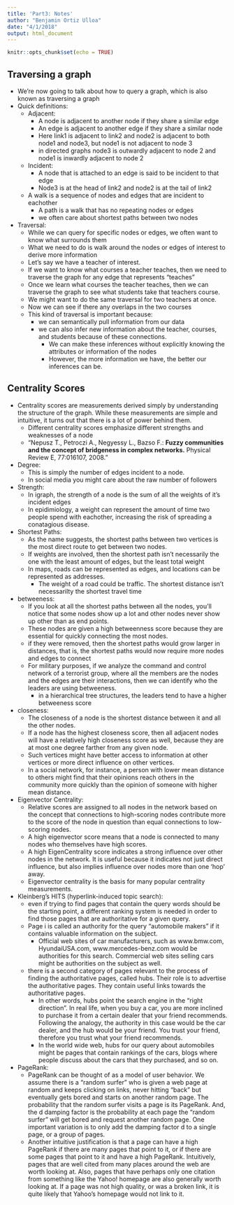 ```yaml
---
title: 'Part3: Notes'
author: "Benjamin Ortiz Ulloa"
date: "4/1/2018"
output: html_document
---
```


```r
knitr::opts_chunk$set(echo = TRUE)
```


## Traversing a graph

* We're now going to talk about how to query a graph, which is also known as traversing a graph
* Quick definitions:
    + Adjacent:
        * A node is adjacent to another node if they share a similar edge
        * An edge is adjacent to another edge if they share a similar node
        * Here link1 is adjacent to link2 and node2 is adjacent to both node1 and node3, but node1 is not adjacent to node 3
        * in directed graphs node3 is outwardly adjacent to node 2 and node1 is inwardly adjacent to node 2
    + Incident:
        * A node that is attached to an edge is said to be incident to that edge
        * Node3 is at the head of link2 and node2 is at the tail of link2
    + A walk is a sequence of nodes and edges that are incident to eachother
        * A path is a walk that has no repeating nodes or edges
        * we often care about shortest paths between two nodes
* Traversal:
    + While we can query for specific nodes or edges, we often want to know what surrounds them
    + What we need to do is walk around the nodes or edges of interest to derive more information
    + Let's say we have a teacher of interest.
    + If we want to know what courses a teacher teaches, then we need to traverse the graph for any edge that represents "teaches"
    + Once we learn what courses the teacher teaches, then we can traverse the graph to see what students take that teachers course.
    + We might want to do the same traversal for two teachers at once.
    + Now we can see if there any overlaps in the two courses
    + This kind of traversal is important because:
        * we can semantically pull information from our data
        * we can also infer new information about the teacher, courses, and students because of these connections.
            + We can make these inferences without explicitly knowing the attributes or information of the nodes
            + However, the more information we have, the better our inferences can be. 

## Centrality Scores

* Centrality scores are measurements derived simply by understanding the structure of the graph. While these measurements are simple and intuitive, it turns out that there is a lot of power behind them.
    + Different centrality scores emphasize different strengths and weaknesses of a node
    + "Nepusz T., Petroczi A., Negyessy L., Bazso F.: **Fuzzy communities and the concept of bridgeness in complex networks.** Physical Review E, 77:016107, 2008."
* Degree:
    + This is simply the number of edges incident to a node.
    + In social media you might care about the raw number of followers 
* Strength:
    + In igraph, the strength of a node is the sum of all the weights of it's incident edges
    + In epidimiology, a weight can represent the amount of time two people spend with eachother, increasing the risk of spreading a conatagious disease.
* Shortest Paths:
    + As the name suggests, the shortest paths between two vertices is the most direct route to get between two nodes.
    + If weights are involved, then the shortest path isn't necessarily the one with the least amount of edges, but the least total weight
    + In maps, roads can be represented as edges, and locations can be represented as addresses. 
        + The weight of a road could be traffic. The shortest distance isn't necessarilty the shortest travel time
* betweeness:
    + If you look at all the shortest paths between all the nodes, you'll notice that some nodes show up a lot and other nodes never show up other than as end points. 
    + These nodes are given a high betweenness score because they are essential for quickly connecting the most nodes.
    + if they were removed, then the shortest paths would grow larger in distances, that is, the shortest paths would now require more nodes and edges to connect 
    + For military purposes, if we analyze the command and control network of a terrorist group, where all the members are the nodes and the edges are their interactions, then we can identify who the leaders are using betweeness.
        + in a hierarchical tree structures, the leaders tend to have a higher betweeness score
* closeness:
    + The closeness of a node is the shortest distance between it and all the other nodes. 
    + If a node has the highest closeness score, then all adjacent nodes will have a relatively high closeness score as well, because they are at most one degree farther from any given node.
    + Such vertices might have better access to information at other vertices or more direct influence on other vertices. 
    + In a social network, for instance, a person with lower mean distance to others might find that their opinions reach others in the community more quickly than the opinion of someone with higher mean distance. 
* Eigenvector Centrality:
    + Relative scores are assigned to all nodes in the network based on the concept that connections to high-scoring nodes contribute more to the score of the node in question than equal connections to low-scoring nodes. 
    + A high eigenvector score means that a node is connected to many nodes who themselves have high scores.
    + A high EigenCentrality score indicates a strong influence over other nodes in the network. It is useful because it indicates not just direct influence, but also implies influence over nodes more than one ‘hop’ away.
    + Eigenvector centrality is the basis for many popular centrality measurements.
* Kleinberg's HITS (hyperlink-induced topic search):
    + even if trying to find pages that contain the query words should be the starting point, a different ranking system is needed in order to find those pages that are authoritative for a given query. 
    + Page i is called an authority for the query "automobile makers" if it contains valuable information on the subject. 
        + Official web sites of car manufacturers, such as www.bmw.com, HyundaiUSA.com, www.mercedes-benz.com would be authorities for this search. Commercial web sites selling cars might be authorities on the subject as well. 
    + there is a second category of pages relevant to the process of finding the authoritative pages, called hubs. Their role is to advertise the authoritative pages. They contain useful links towards the authoritative pages. 
      + In other words, hubs point the search engine in the "right direction". In real life, when you buy a car, you are more inclined to purchase it from a certain dealer that your friend recommends. Following the analogy, the authority in this case would be the car dealer, and the hub would be your friend. You trust your friend, therefore you trust what your friend recommends. 
      + In the world wide web, hubs for our query about automobiles might be pages that contain rankings of the cars, blogs where people discuss about the cars that they purchased, and so on.
* PageRank:
    + PageRank can be thought of as a model of user behavior. We assume there is a "random surfer" who is given a web page at random and keeps clicking on links, never hitting "back" but eventually gets bored and starts on another random page. The probability that the random surfer visits a page is its PageRank. And, the d damping factor is the probability at each page the "random surfer" will get bored and request another random page. One important variation is to only add the damping factor d to a single page, or a group of pages. 
    + Another intuitive justification is that a page can have a high PageRank if there are many pages that point to it, or if there are some pages that point to it and have a high PageRank. Intuitively, pages that are well cited from many places around the web are worth looking at. Also, pages that have perhaps only one citation from something like the Yahoo! homepage are also generally worth looking at. If a page was not high quality, or was a broken link, it is quite likely that Yahoo's homepage would not link to it. 
